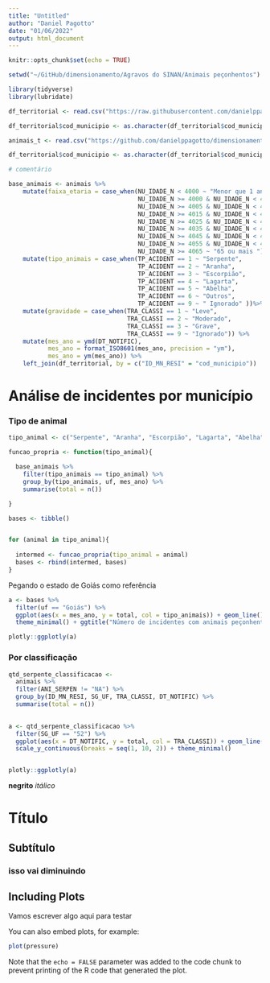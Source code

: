 ```yaml
---
title: "Untitled"
author: "Daniel Pagotto"
date: "01/06/2022"
output: html_document
---
```


```r
knitr::opts_chunk$set(echo = TRUE)

setwd("~/GitHub/dimensionamento/Agravos do SINAN/Animais peçonhentos")

library(tidyverse)
library(lubridate)

```


```r

df_territorial <- read.csv("https://raw.githubusercontent.com/danielppagotto/dimensionamento/main/Agravos%20do%20SINAN/Animais%20pe%C3%A7onhentos/df_territorial.csv")

df_territorial$cod_municipio <- as.character(df_territorial$cod_municipio)

animais_t <- read.csv("https://github.com/danielppagotto/dimensionamento/blob/main/Agravos%20do%20SINAN/Animais%20pe%C3%A7onhentos/animais.csv?raw=true")

df_territorial$cod_municipio <- as.character(df_territorial$cod_municipio)

# comentário

base_animais <- animais %>%  
    mutate(faixa_etaria = case_when(NU_IDADE_N < 4000 ~ "Menor que 1 ano",
                                    NU_IDADE_N >= 4000 & NU_IDADE_N < 4005 ~ "Entre 1 e 4 anos",
                                    NU_IDADE_N >= 4005 & NU_IDADE_N < 4015 ~ "Entre 5 e 14 anos",
                                    NU_IDADE_N >= 4015 & NU_IDADE_N < 4025 ~ "Entre 15 e 24 anos", 
                                    NU_IDADE_N >= 4025 & NU_IDADE_N < 4035 ~ "Entre 25 e 34 anos", 
                                    NU_IDADE_N >= 4035 & NU_IDADE_N < 4045 ~ "Entre 35 e 44 anos", 
                                    NU_IDADE_N >= 4045 & NU_IDADE_N < 4055 ~ "Entre 45 e 54 anos", 
                                    NU_IDADE_N >= 4055 & NU_IDADE_N < 4065 ~ "Entre 55 e 64 anos", 
                                    NU_IDADE_N >= 4065 ~ "65 ou mais ")) %>%
    mutate(tipo_animais = case_when(TP_ACIDENT == 1 ~ "Serpente",
                                    TP_ACIDENT == 2 ~ "Aranha", 
                                    TP_ACIDENT == 3 ~ "Escorpião",
                                    TP_ACIDENT == 4 ~ "Lagarta", 
                                    TP_ACIDENT == 5 ~ "Abelha", 
                                    TP_ACIDENT == 6 ~ "Outros",
                                    TP_ACIDENT == 9 ~ " Ignorado" ))%>%
    mutate(gravidade = case_when(TRA_CLASSI == 1 ~ "Leve", 
                                 TRA_CLASSI == 2 ~ "Moderado", 
                                 TRA_CLASSI == 3 ~ "Grave", 
                                 TRA_CLASSI == 9 ~ "Ignorado")) %>% 
    mutate(mes_ano = ymd(DT_NOTIFIC),
           mes_ano = format_ISO8601(mes_ano, precision = "ym"),
           mes_ano = ym(mes_ano)) %>% 
    left_join(df_territorial, by = c("ID_MN_RESI" = "cod_municipio"))

```

# **Análise de incidentes por município**

### Tipo de animal 

```r

tipo_animal <- c("Serpente", "Aranha", "Escorpião", "Lagarta", "Abelha")

funcao_propria <- function(tipo_animal){

  base_animais %>% 
    filter(tipo_animais == tipo_animal) %>% 
    group_by(tipo_animais, uf, mes_ano) %>%
    summarise(total = n())

}

bases <- tibble()


for (animal in tipo_animal){
  
  intermed <- funcao_propria(tipo_animal = animal)
  bases <- rbind(intermed, bases)
}

```

Pegando o estado de Goiás como referência

```r

a <- bases %>% 
  filter(uf == "Goiás") %>% 
  ggplot(aes(x = mes_ano, y = total, col = tipo_animais)) + geom_line() +
  theme_minimal() + ggtitle("Número de incidentes com animais peçonhentos em Goiás (SINAN - 2021)")

plotly::ggplotly(a)

```



### Por classificação 

```r
qtd_serpente_classificacao <- 
  animais %>% 
  filter(ANI_SERPEN != "NA") %>% 
  group_by(ID_MN_RESI, SG_UF, TRA_CLASSI, DT_NOTIFIC) %>% 
  summarise(total = n())
  

a <- qtd_serpente_classificacao %>% 
  filter(SG_UF == "52") %>% 
  ggplot(aes(x = DT_NOTIFIC, y = total, col = TRA_CLASSI)) + geom_line() +
  scale_y_continuous(breaks = seq(1, 10, 2)) + theme_minimal()


plotly::ggplotly(a)


```





**negrito**
*itálico*

# Título 
## Subtítulo
### isso vai diminuindo

## Including Plots

Vamos escrever algo aqui para testar

You can also embed plots, for example:

```r
plot(pressure)
```

Note that the `echo = FALSE` parameter was added to the code chunk to prevent printing of the R code that generated the plot.


